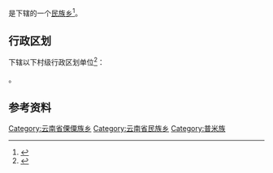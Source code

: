 {{中国乡级行政区|53/07/24/203/000}}

'''{{PAGENAMEBASE}}'''是{{PRC admin/fullname|53/07/24/203/000|3}}下辖的一个[[民族乡|民族乡]]<ref>{{PRC admin/ref sgc|{{PRC admin/parent|53/07/24/203/000}}}}</ref>。

== 行政区划 ==
{{PAGENAMEBASE}}下辖以下村级行政区划单位<ref>{{PRC admin/ref sgc|53/07/24/203/000}}</ref>：

{{PRC admin/children|53/07/24/203/000}}。

== 参考资料 ==
{{reflist}}

{{云南行政区划小作品}}
{{PRC admin/navcat|53/07/24/203/000}}
[[Category:云南省傈僳族乡|Category:云南省傈僳族乡]]
[[Category:云南省民族乡|Category:云南省民族乡]]
[[Category:普米族|Category:普米族]]